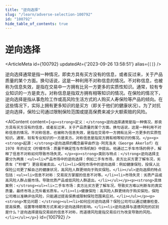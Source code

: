 ```yaml
---
title: "逆向选择"
slug: "/learn/adverse-selection-100792"
id: "100792"
hide_table_of_contents: true
---
```



# 逆向选择

<ArticleMeta id={100792} updatedAt={'2023-09-26 13:58:51'} alias={`[]`} />
<div className='border-solid border-b border-t-0 my-4 border-[var(--ifm-color-gray-300)]' />

逆向选择通常是指一种情况，即卖方具有买方没有的信息，或者反过来，关于产品质量的某个方面。换句话说，这是一种利用不对称信息的情况。不对称信息，也被称为信息失效，是指在交易中一方拥有比另一方更多的实质性知识。通常，较有专业知识的一方是卖方。对称信息是指双方拥有相等知识的情况。在保险的情况下，逆向选择是指从事危险工作或高风险生活方式的人购买人寿保险等产品的倾向。在这些情况下，实际上拥有更多知识的是买方（即关于他们的健康状况）。为了对抗逆向选择，保险公司通过限制保险范围或提高保费来减少大额索赔的风险。

<AIContent content={`<p><strong>定义：</strong>逆向选择通常是指一种情况，即卖方具有买方没有的信息，或者反过来，关于产品质量的某个方面。换句话说，这是一种利用不对称信息的情况。不对称信息，也被称为信息失效，是指在交易中一方拥有比另一方更多的实质性知识。通常，较有专业知识的一方是卖方。对称信息是指双方拥有相等知识的情况。</p><p><strong>起源：</strong>逆向选择的概念最早由乔治·阿克洛夫（George Akerlof）在 1970 年的论文《柠檬市场：质量不确定性与市场机制》中提出。他通过二手车市场的例子，解释了信息不对称如何导致市场失灵。</p><p><strong>类别与特点：</strong>逆向选择主要分为两类：<ul><li>产品市场中的逆向选择：例如二手车市场，卖方比买方更了解车况，劣质车（“柠檬”）更容易被卖出。</li><li>保险市场中的逆向选择：例如健康保险，投保人比保险公司更了解自己的健康状况，高风险人群更倾向于购买保险。</li></ul>逆向选择的特点包括：<ul><li>信息不对称：交易双方掌握的信息不对等。</li><li>市场失灵：劣质产品或高风险人群占据市场，导致优质产品或低风险人群退出。</li></ul></p><p><strong>具体案例：</strong><ul><li>二手车市场：卖方比买方更了解车况，导致买方难以判断车的真实质量，最终市场上充斥着劣质车。</li><li>健康保险：高风险人群更倾向于购买保险，保险公司难以准确评估风险，只能通过提高保费或限制保险范围来应对。</li></ul></p><p><strong>常见问题：</strong><ul><li>如何应对逆向选择？保险公司可以通过健康检查、提高保费、设置等待期等方式来减少逆向选择的影响。</li><li>逆向选择与道德风险的区别是什么？逆向选择是指交易前的信息不对称，而道德风险是指交易后行为改变导致的风险。</li></ul></p>`} id={100792} />
